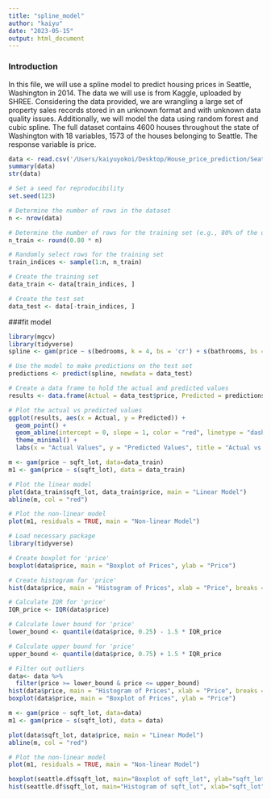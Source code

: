 ```yaml
---
title: "spline_model"
author: "kaiyu"
date: "2023-05-15"
output: html_document
---
```


### Introduction
In this file, we will use a spline model to predict housing prices in Seattle, Washington in 2014. The data we will use is from Kaggle, uploaded by SHREE. Considering the data provided, we are wrangling a large set of property sales records stored in an unknown format and with unknown data quality issues. Additionally, we will model the data using random forest and cubic spline. The full dataset contains 4600 houses throughout the state of Washington with 18 variables, 1573 of the houses belonging to Seattle. The response variable is price. 



```r
data <- read.csv('/Users/kaiyuyokoi/Desktop/House_price_prediction/Seattle.csv')
summary(data)
str(data)
```


```r
# Set a seed for reproducibility
set.seed(123)

# Determine the number of rows in the dataset
n <- nrow(data)

# Determine the number of rows for the training set (e.g., 80% of the data)
n_train <- round(0.80 * n)

# Randomly select rows for the training set
train_indices <- sample(1:n, n_train)

# Create the training set
data_train <- data[train_indices, ]

# Create the test set
data_test <- data[-train_indices, ]
```


###fit model
```r
library(mgcv)
library(tidyverse)
spline <- gam(price ~ s(bedrooms, k = 4, bs = 'cr') + s(bathrooms, bs = 'cr') + s(sqft_living, bs = 'cr') + s(sqft_lot, bs = 'cr') + s(floors, k =4, bs = 'cr') + s(condition, k = 4, bs = 'cr') + s(yr_built, bs = 'cr') + s(yr_renovated, bs = 'cr'), data = data_train)
```


```r
# Use the model to make predictions on the test set
predictions <- predict(spline, newdata = data_test)

# Create a data frame to hold the actual and predicted values
results <- data.frame(Actual = data_test$price, Predicted = predictions)

# Plot the actual vs predicted values
ggplot(results, aes(x = Actual, y = Predicted)) +
  geom_point() +
  geom_abline(intercept = 0, slope = 1, color = "red", linetype = "dashed") +
  theme_minimal() +
  labs(x = "Actual Values", y = "Predicted Values", title = "Actual vs Predicted Prices")

```
```r
m <- gam(price ~ sqft_lot, data=data_train)    
m1 <- gam(price ~ s(sqft_lot), data = data_train)
```

```r
# Plot the linear model
plot(data_train$sqft_lot, data_train$price, main = "Linear Model")
abline(m, col = "red")

# Plot the non-linear model
plot(m1, residuals = TRUE, main = "Non-linear Model")
```


```r
# Load necessary package
library(tidyverse)

# Create boxplot for 'price'
boxplot(data$price, main = "Boxplot of Prices", ylab = "Price")

# Create histogram for 'price'
hist(data$price, main = "Histogram of Prices", xlab = "Price", breaks = 50)

```
```r
# Calculate IQR for 'price'
IQR_price <- IQR(data$price)

# Calculate lower bound for 'price'
lower_bound <- quantile(data$price, 0.25) - 1.5 * IQR_price

# Calculate upper bound for 'price'
upper_bound <- quantile(data$price, 0.75) + 1.5 * IQR_price

# Filter out outliers
data<- data %>%
  filter(price >= lower_bound & price <= upper_bound)
hist(data$price, main = "Histogram of Prices", xlab = "Price", breaks = 50)
boxplot(data$price, main = "Boxplot of Prices", ylab = "Price")
```

```r
m <- gam(price ~ sqft_lot, data=data)    
m1 <- gam(price ~ s(sqft_lot), data = data)
```

```r
plot(data$sqft_lot, data$price, main = "Linear Model")
abline(m, col = "red")

# Plot the non-linear model
plot(m1, residuals = TRUE, main = "Non-linear Model")
```
```r
boxplot(seattle.df$sqft_lot, main="Boxplot of sqft_lot", ylab="sqft_lot")
hist(seattle.df$sqft_lot, main="Histogram of sqft_lot", xlab="sqft_lot", col="lightblue", breaks=30)

```

